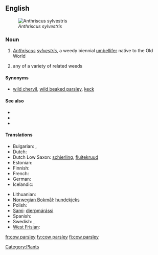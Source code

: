 ==English==
[[File:Anthriscus sylvestris Fluitenkruidbloemen.jpg|thumb|''Anthriscus sylvestris'']]
===Noun===
{{en-noun|sg=[[cow]] [[parsley]]}}

# ''[[Anthriscus]] [[sylvestris]]'', a weedy biennial [[umbellifer]] native to the Old World
# {{by extension}} any of a variety of related weeds

====Synonyms====
*{{sense|Anthriscus sylvestris}} [[wild chervil]], [[wild beaked parsley]], [[keck]] 

====See also====
*{{pedialite}}
*{{specieslite|Anthriscus sylvestris}}
*{{commonslite|Anthriscus sylvestris}}

====Translations====
{{trans-top|a weedy biennial umbellifer}}
* Bulgarian: {{t|bg|азмацук|m|sc=Cyrl}},  {{t|bg|див керевиз|sc=Cyrl}}
* Dutch: {{t-|nl|fluitenkruid}}
* Dutch Low Saxon: [[schierling]], [[fluitekruud]]
* Estonian: {{t-|et|mets-harakputk}}
* Finnish: {{t-|fi|koiranputki}}
* French: {{t-|fr|anthrisque sauvage}}
* German: {{t-|de|Wiesenkerbel|m}}
* Icelandic: {{t+|is|skógarkerfill}}
{{trans-mid}}
* Lithuanian: {{t-|lt|krūminis builis|xs=Lithuanian}}
* [[Norwegian Bokmål]]: [[hundekjeks]]
* Polish: {{t-|pl|trybula leśna}}
* [[Sami]]: [[dierpmárássi]]
* Spanish: {{t-|es|esperifollo verde|m}}
* Swedish: {{t-|sv|hundkäx}}, {{t-|sv|hundloka|c}}
* [[West Frisian]]: {{t-|fy|piipkrûd|xs=West Frisian}}
{{trans-bottom}}

[[Category:Plants]]

[[fr:cow parsley]]
[[fy:cow parsley]]
[[fi:cow parsley]]